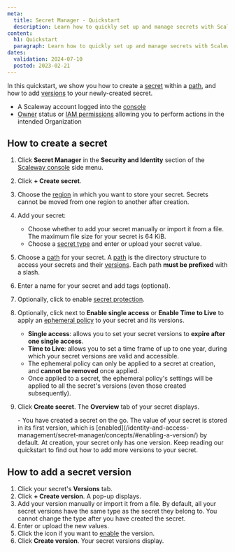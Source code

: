```yaml
---
meta:
  title: Secret Manager - Quickstart
  description: Learn how to quickly set up and manage secrets with Scaleway's Secret Manager. Follow our step-by-step guide to create secrets, define paths, and add versions effortlessly.
content:
  h1: Quickstart
  paragraph: Learn how to quickly set up and manage secrets with Scaleway's Secret Manager. Follow our step-by-step guide to create secrets, define paths, and add versions effortlessly.
dates:
  validation: 2024-07-10
  posted: 2023-02-21
---
```


In this quickstart, we show you how to create a [secret](/identity-and-access-management/secret-manager/concepts/#secret/) within a [path](/identity-and-access-management/secret-manager/concepts/#path/), and how to add [versions](/identity-and-access-management/secret-manager/concepts/#version/) to your newly-created secret.

<Macro id="requirements" />

- A Scaleway account logged into the [console](https://console.scaleway.com/)
- [Owner](/identity-and-access-management/iam/concepts/#owner/) status or [IAM permissions](/identity-and-access-management/iam/concepts/#permission/) allowing you to perform actions in the intended Organization

## How to create a secret

1. Click **Secret Manager** in the **Security and Identity** section of the [Scaleway console](https://console.scaleway.com/) side menu.
2. Click **+ Create secret**.
3. Choose the [region](/identity-and-access-management/secret-manager/concepts/#region/) in which you want to store your secret.
    <Message type="important">
     Secrets cannot be moved from one region to another after creation.
    </Message>
4. Add your secret:
    - Choose whether to add your secret manually or import it from a file.
        <Message type="note">
         The maximum file size for your secret is 64 KiB.
        </Message>
    - Choose a [secret type](/identity-and-access-management/secret-manager/concepts/#secret-type/) and enter or upload your secret value.
5. Choose a [path](/identity-and-access-management/secret-manager/concepts/#path/) for your secret.
    <Message type="important">
      A [path](/identity-and-access-management/secret-manager/concepts/#path/) is the directory structure to access your secrets and their [versions](/identity-and-access-management/secret-manager/concepts/#version/). Each path **must be prefixed** with a slash.
    </Message>
6. Enter a name for your secret and add tags (optional).
7. Optionally, click <Icon name="toggle" /> to enable [secret protection](/identity-and-access-management/secret-manager/concepts/#secret-protection/).
8. Optionally, click <Icon name="toggle" /> next to **Enable single access** or **Enable Time to Live** to apply an [ephemeral policy](/identity-and-access-management/secret-manager/concepts/#ephemeral-policy/) to your secret and its versions.
    <Message type="important">
     - **Single access**: allows you to set your secret versions to **expire after one single access**.
     - **Time to Live**: allows you to set a time frame of up to one year, during which your secret versions are valid and accessible.
     - The ephemeral policy can only be applied to a secret at creation, and **cannot be removed** once applied.
     - Once applied to a secret, the ephemeral policy's settings will be applied to all the secret's versions (even those created subsequently).
    </Message>
9. Click **Create secret**. The **Overview** tab of your secret displays.

    <Message type="note">
      - You have created a secret on the go. The value of your secret is stored in its first version, which is [enabled](/identity-and-access-management/secret-manager/concepts/#enabling-a-version/) by default. At creation, your secret only has one version. Keep reading our quickstart to find out how to add more versions to your secret.
    </Message>

## How to add a secret version

1. Click your secret's **Versions** tab.
2. Click **+ Create version**. A pop-up displays.
3. Add your version manually or import it from a file.
    <Message type="note">
      By default, all your secret versions have the same type as the secret they belong to. You cannot change the type after you have created the secret.
    </Message>
4. Enter or upload the new values.
5. Click the <Icon name="toggle" /> icon if you want to [enable](/identity-and-access-management/secret-manager/concepts/#enabling-a-version/) the version.
6. Click **Create version**. Your secret versions display.